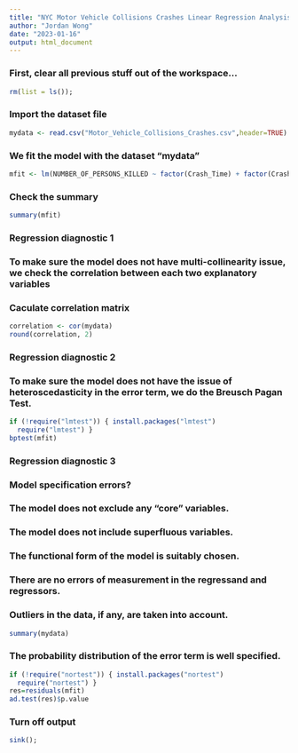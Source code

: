 ---
title: "NYC Motor Vehicle Collisions Crashes Linear Regression Analysis"
author: "Jordan Wong"
date: "2023-01-16"
output: html_document
---

### First, clear all previous stuff out of the workspace...
```{r}
rm(list = ls());
```

### Import the dataset file
```{r}
mydata <- read.csv("Motor_Vehicle_Collisions_Crashes.csv",header=TRUE)

```

### We fit the model with the dataset "mydata"
```{r}
mfit <- lm(NUMBER_OF_PERSONS_KILLED ~ factor(Crash_Time) + factor(Crashes_by_month) + factor(BOROUGH) +             factor(Ten_Most_Common_Factor) + Two_Factors + Three_Factors + Four_Factors + Five_Factors +             factor(Ten_Most_Vehicle_Type) + Two_cars + Three_Cars + Four_Cars + Five_Cars, data = mydata)
```

### Check the summary
```{r}
summary(mfit)
```

### Regression diagnostic 1
### To make sure the model does not have multi-collinearity issue, we check the correlation between each two explanatory variables
### Caculate correlation matrix
```{r}
correlation <- cor(mydata)
round(correlation, 2)
```

### Regression diagnostic 2
### To make sure the model does not have the issue of heteroscedasticity in the error term, we do the Breusch Pagan Test.
```{r}
if (!require("lmtest")) { install.packages("lmtest")
  require("lmtest") }
bptest(mfit)
```

### Regression diagnostic 3
### Model specification errors?
### The model does not exclude any "core" variables.
### The model does not include superfluous variables.
### The functional form of the model is suitably chosen.
### There are no errors of measurement in the regressand and regressors.
### Outliers in the data, if any, are taken into account.
```{r}
summary(mydata)
```
### The probability distribution of the error term is well specified.
```{r}
if (!require("nortest")) { install.packages("nortest")
  require("nortest") }
res=residuals(mfit)
ad.test(res)$p.value
```
### Turn off output
```{r}
sink();
```
